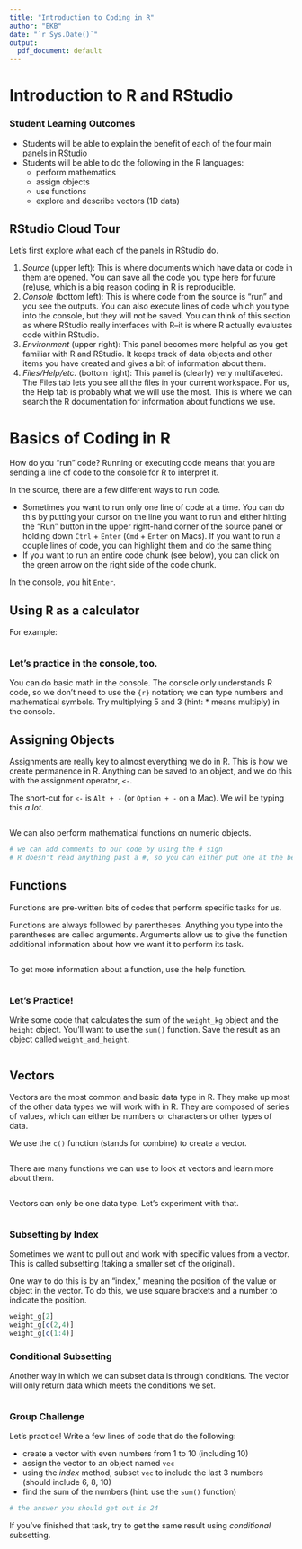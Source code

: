 ```yaml
---
title: "Introduction to Coding in R"
author: "EKB"
date: "`r Sys.Date()`"
output: 
  pdf_document: default
---
```


# Introduction to R and RStudio

### Student Learning Outcomes

-   Students will be able to explain the benefit of each of the four main panels in RStudio
-   Students will be able to do the following in the R languages:
    -   perform mathematics
    -   assign objects
    -   use functions
    -   explore and describe vectors (1D data)

## RStudio Cloud Tour

Let's first explore what each of the panels in RStudio do.

1.  *Source* (upper left): This is where documents which have data or code in them are opened. You can save all the code you type here for future (re)use, which is a big reason coding in R is reproducible.
2.  *Console* (bottom left): This is where code from the source is "run" and you see the outputs. You can also execute lines of code which you type into the console, but they will not be saved. You can think of this section as where RStudio really interfaces with R--it is where R actually evaluates code within RStudio.
3.  *Environment* (upper right): This panel becomes more helpful as you get familiar with R and RStudio. It keeps track of data objects and other items you have created and gives a bit of information about them.
4.  *Files/Help/etc.* (bottom right): This panel is (clearly) very multifaceted. The Files tab lets you see all the files in your current workspace. For us, the Help tab is probably what we will use the most. This is where we can search the R documentation for information about functions we use.

# Basics of Coding in R

How do you "run" code? Running or executing code means that you are sending a line of code to the console for R to interpret it.

In the source, there are a few different ways to run code.

-   Sometimes you want to run only one line of code at a time. You can do this by putting your cursor on the line you want to run and either hitting the "Run" button in the upper right-hand corner of the source panel or holding down `Ctrl` + `Enter` (`Cmd` + `Enter` on Macs). If you want to run a couple lines of code, you can highlight them and do the same thing
-   If you want to run an entire code chunk (see below), you can click on the green arrow on the right side of the code chunk.

In the console, you hit `Enter`.

## Using R as a calculator

For example:

```r

```

### Let's practice in the console, too.

You can do basic math in the console. The console only understands R code, so we don't need to use the `{r}` notation; we can type numbers and mathematical symbols. Try multiplying 5 and 3 (hint: \* means multiply) in the console.

## Assigning Objects

Assignments are really key to almost everything we do in R. This is how we create permanence in R. Anything can be saved to an object, and we do this with the assignment operator, `<-`.

The short-cut for `<-` is `Alt + -` (or `Option + -` on a Mac). We will be typing this *a lot*.

```r

```

We can also perform mathematical functions on numeric objects.

```r
# we can add comments to our code by using the # sign
# R doesn't read anything past a #, so you can either put one at the beginning of a whole line or after some code

```

## Functions

Functions are pre-written bits of codes that perform specific tasks for us.

Functions are always followed by parentheses. Anything you type into the parentheses are called arguments. Arguments allow us to give the function additional information about how we want it to perform its task.

```r

```

To get more information about a function, use the help function.

```r

```

### Let's Practice!

Write some code that calculates the sum of the `weight_kg` object and the `height` object. You'll want to use the `sum()` function. Save the result as an object called `weight_and_height`.

```r

```

## Vectors

Vectors are the most common and basic data type in R. They make up most of the other data types we will work with in R. They are composed of series of values, which can either be numbers or characters or other types of data.

We use the `c()` function (stands for combine) to create a vector.

```r

```

There are many functions we can use to look at vectors and learn more about them.

```r

```

Vectors can only be one data type. Let's experiment with that.

```r

```

### Subsetting by Index

Sometimes we want to pull out and work with specific values from a vector. This is called subsetting (taking a smaller set of the original).

One way to do this is by an "index," meaning the position of the value or object in the vector. To do this, we use square brackets and a number to indicate the position.

```r
weight_g[2] 
weight_g[c(2,4)] 
weight_g[c(1:4)]
```

### Conditional Subsetting

Another way in which we can subset data is through conditions. The vector will only return data which meets the conditions we set.

```r

```

### Group Challenge

Let's practice! Write a few lines of code that do the following:

-   create a vector with even numbers from 1 to 10 (including 10)
-   assign the vector to an object named `vec`
-   using the *index* method, subset `vec` to include the last 3 numbers (should include 6, 8, 10)
-   find the sum of the numbers (hint: use the `sum()` function)

```r
# the answer you should get out is 24

```

If you've finished that task, try to get the same result using *conditional* subsetting.

```r

```
